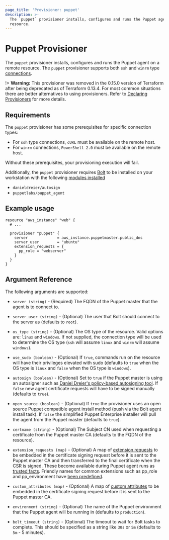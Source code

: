 ```yaml
---
page_title: 'Provisioner: puppet'
description: >-
  The `puppet` provisioner installs, configures and runs the Puppet agent on a
  resource.
---
```


# Puppet Provisioner

The `puppet` provisioner installs, configures and runs the Puppet agent on a
remote resource. The `puppet` provisioner supports both `ssh` and `winrm` type
[connections](/language/resources/provisioners/connection).

!> **Warning:** This provisioner was removed in the 0.15.0 version of Terraform after being deprecated as of Terraform 0.13.4. For most common situations there are better alternatives to using provisioners. Refer to
[Declaring Provisioners](/language/resources/provisioners/syntax) for more details.

## Requirements

The `puppet` provisioner has some prerequisites for specific connection types:

* For `ssh` type connections, `cURL` must be available on the remote host.
* For `winrm` connections, `PowerShell 2.0` must be available on the remote host.

Without these prerequisites, your provisioning execution will fail.

Additionally, the `puppet` provisioner requires
[Bolt](https://puppet.com/docs/bolt/latest/bolt.html) to be installed on your workstation
with the following [modules
installed](https://puppet.com/docs/bolt/latest/bolt_installing_modules.html#install-modules)

* `danieldreier/autosign`
* `puppetlabs/puppet_agent`

## Example usage

```hcl
resource "aws_instance" "web" {
  # ...

  provisioner "puppet" {
    server             = aws_instance.puppetmaster.public_dns
    server_user        = "ubuntu"
    extension_requests = {
      pp_role = "webserver"
    }
  }
}
```

## Argument Reference

The following arguments are supported:

* `server (string)` - (Required) The FQDN of the Puppet master that the agent
  is to connect to.

* `server_user (string)` - (Optional) The user that Bolt should connect to the
  server as (defaults to `root`).

* `os_type (string)` - (Optional) The OS type of the resource. Valid options
  are: `linux` and `windows`. If not supplied, the connection type will be used
  to determine the OS type (`ssh` will assume `linux` and `winrm` will assume
  `windows`).

* `use_sudo (boolean)` - (Optional) If `true`, commands run on the resource
  will have their privileges elevated with sudo (defaults to `true` when the OS
  type is `linux` and `false` when the OS type is `windows`).

* `autosign (boolean)` - (Optional) Set to `true` if the Puppet master is using an autosigner such as
  [Daniel Dreier's policy-based autosigning
  tool](https://danieldreier.github.io/autosign). If `false` new agent certificate requests will have to be signed manually (defaults to `true`).

* `open_source (boolean)` - (Optional) If `true` the provisioner uses an open source Puppet compatible agent install method (push via the Bolt agent install task). If `false` the simplified Puppet Enterprise installer will pull the agent from the Puppet master (defaults to `true`).

* `certname (string)` - (Optional) The Subject CN used when requesting
  a certificate from the Puppet master CA (defaults to the FQDN of the
  resource).

* `extension_requests (map)` - (Optional) A map of [extension
  requests](https://puppet.com/docs/puppet/latest/ssl_attributes_extensions.html#concept-932)
  to be embedded in the certificate signing request before it is sent to the
  Puppet master CA and then transferred to the final certificate when the CSR
  is signed. These become available during Puppet agent runs as [trusted facts](https://puppet.com/docs/puppet/latest/lang_facts_and_builtin_vars.html#trusted-facts). Friendly names for common extensions such as pp_role and pp_environment have [been predefined](https://puppet.com/docs/puppet/latest/ssl_attributes_extensions.html#recommended-oids-for-extensions).

* `custom_attributes (map)` - (Optional) A map of [custom
  attributes](https://puppet.com/docs/puppet/latest/ssl_attributes_extensions.html#concept-5488)
  to be embedded in the certificate signing request before it is sent to the
  Puppet master CA.

* `environment (string)` - (Optional) The name of the Puppet environment that the
  Puppet agent will be running in (defaults to `production`).

* `bolt_timeout (string)` - (Optional) The timeout to wait for Bolt tasks to
  complete. This should be specified as a string like `30s` or `5m` (defaults
  to `5m` - 5 minutes).
